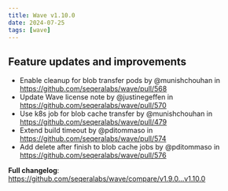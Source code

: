 ```yaml
---
title: Wave v1.10.0
date: 2024-07-25
tags: [wave]
---
```


## Feature updates and improvements

- Enable cleanup for blob transfer pods by @munishchouhan in https://github.com/seqeralabs/wave/pull/568
- Update Wave license note by @justinegeffen in https://github.com/seqeralabs/wave/pull/570
- Use k8s job for blob cache transfer by @munishchouhan in https://github.com/seqeralabs/wave/pull/479
- Extend build timeout by @pditommaso in https://github.com/seqeralabs/wave/pull/574
- Add delete after finish to blob cache jobs by @pditommaso in https://github.com/seqeralabs/wave/pull/576

**Full changelog**: https://github.com/seqeralabs/wave/compare/v1.9.0...v1.10.0
